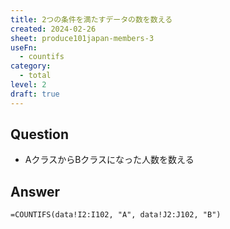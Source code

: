```yaml
---
title: 2つの条件を満たすデータの数を数える
created: 2024-02-26
sheet: produce101japan-members-3
useFn:
  - countifs
category:
  - total
level: 2
draft: true
---
```


## Question

- AクラスからBクラスになった人数を数える

## Answer

```
=COUNTIFS(data!I2:I102, "A", data!J2:J102, "B")
```
